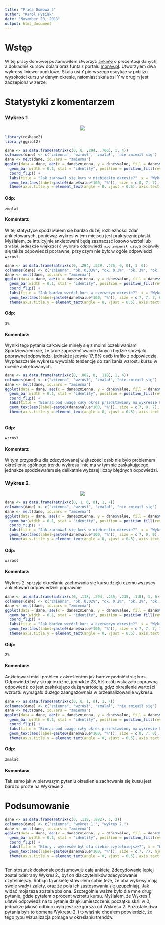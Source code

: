 ```yaml
---
title: "Praca Domowa 5"
author: "Karol Pysiak"
date: "November 20, 2018"
output: html_document
---
```


# Wstęp

W tej pracy domowej postanowiłem stworzyć [ankietę](https://goo.gl/forms/ZrmHkQXwg53DLtym2) o prezentacji danych, a dokładnie kursów dolara oraz funta z portalu [money.pl](https://www.money.pl). Utworzyłem dwa wykresy liniowo-punktowe. Skala osi $Y$ pierwszego oscyluje w pobliżu wysokości kursu w danym okresie, natomiast skala osi $Y$ w drugim jest zaczepiona w zerze. 

# Statystyki z komentarzem

### Wykres 1.
<center>
![](dolar_plaski.png)   
</center>

```r

library(reshape2)
library(ggplot2)


```

```r


dane <- as.data.frame(matrix(c(0, 0, .294, .706), 1, 4))
colnames(dane) <- c("zmienna", "wzrósł", "zmalał", "nie zmienił się")
dane <- melt(dane, id.vars = "zmienna")
ggplot(data = dane, aes(x = dane$zmienna, y = dane$value, fill = dane$variable)) +
  geom_bar(width = 0.1, stat = "identity", position = position_fill(reverse = TRUE)) +
  coord_flip() +
  labs(title = "Jak zachował się kurs w niebieskim okresie?", x = "Wykres 1.", y = "Stosunek odpowiedzi", fill = "Odpowiedź") + 
  geom_text(aes(label=paste0(dane$value*100, "%")), size = c(0, 7, 7), hjust=1.05, position = position_stack(reverse = TRUE), col = "white", fontface = "bold")  +
  theme(axis.title.y = element_text(angle = 0, vjust = 0.5), axis.text = element_blank(), axis.ticks = element_blank(), panel.background = element_blank(), aspect.ratio = 0.15, legend.position = "top", title = element_text(size = 15), legend.text = element_text(size = 12))

```

#### Odp:

`zmalał`

#### Komentarz:

W tej statystyce spodziwałem się bardzo dużej rozbieżności zdań ankietowanych, ponieważ wykres w tym miejscu jest praktycznie płaski. Myślałem, że intuicyjnie ankietowani będą zaznaczać losowo wzrósł lub zmalał, jednakże większość wybrała odpowiedź `nie zmienił się`, a pojawiły się także odpowiedzi poprawne, przy czym nie było w ogóle odpowiedzi `wzrósł`.

```r
dane <- as.data.frame(matrix(c(0, .294, .529, .176, 0, 0), 1, 6))
colnames(dane) <- c("zmienna", "ok. 0,03%", "ok. 0,3%", "ok. 3%", "ok. 30%", "ok. 300%")
dane <- melt(dane, id.vars = "zmienna")
ggplot(data = dane, aes(x = dane$zmienna, y = dane$value, fill = dane$variable)) +
  geom_bar(width = 0.1, stat = "identity", position = position_fill(reverse = TRUE)) +
  coord_flip() +
  labs(title = "Jak bardzo wzrósł kurs w czerwonym okresie?", x = "Wykres 1.", y = "Stosunek odpowiedzi", fill = "Odpowiedź") + 
  geom_text(aes(label=paste0(dane$value*100, "%")), size = c(7, 7, 7, 0, 0), hjust=1.05, position = position_stack(reverse = TRUE), col = "white", fontface = "bold")  +
  theme(axis.title.y = element_text(angle = 0, vjust = 0.5), axis.text = element_blank(), axis.ticks = element_blank(), panel.background = element_blank(), aspect.ratio = 0.15, legend.position = "top", title = element_text(size = 15), legend.text = element_text(size = 12))
```

#### Odp:

`3%`

#### Komentarz:

Wyniki tego pytania całkowicie minęły się z moimi oczekiwaniami. Spodziewałem się, że takie zaprezentowanie danych będzie sprzyjało poprawnej odpowiedzi, jednakże jedynie $17,6\%$ osób trafiło z odpowiedzią. Wypłaszczenie wykresu wywołało tendencję do zaniżania wzrostu kursu w ocenie ankietowanych.

```r
dane <- as.data.frame(matrix(c(0, .882, 0, .118), 1, 4))
colnames(dane) <- c("zmienna", "wzrósł", "zmalał", "nie zmienił się")
dane <- melt(dane, id.vars = "zmienna")
ggplot(data = dane, aes(x = dane$zmienna, y = dane$value, fill = dane$variable)) +
  geom_bar(width = 0.1, stat = "identity", position = position_fill(reverse = TRUE)) +
  coord_flip() +
  labs(title = "Biorąc pod uwagę cały okres przedstawiony na wykresie kurs:", x = "Wykres 1.", y = "Stosunek odpowiedzi", fill = "Odpowiedź") + 
  geom_text(aes(label=paste0(dane$value*100, "%")), size = c(7, 0, 7), hjust=1.05, position = position_stack(reverse = TRUE), col = "white", fontface = "bold")  +
  theme(axis.title.y = element_text(angle = 0, vjust = 0.5), axis.text = element_blank(), axis.ticks = element_blank(), panel.background = element_blank(), aspect.ratio = 0.15, legend.position = "top", title = element_text(size = 15), legend.text = element_text(size = 12))
  
```

#### Odp:

`wzrósł`

#### Komentarz:

W tym przypadku dla zdecydowanej większości osób nie było problemem określenie ogólnego trendu wykresu i 
nie ma w tym nic zaskakującego, jednakże spodziewałem się delikatnie wyższej liczby błędnych odpowiedzi.

### Wykres 2.
<center>
![](funt_normalny.png)
</center>
```r

dane <- as.data.frame(matrix(c(0, 1, 0, 0), 1, 4))
colnames(dane) <- c("zmienna", "wzrósł", "zmalał", "nie zmienił się")
dane <- melt(dane, id.vars = "zmienna")
ggplot(data = dane, aes(x = dane$zmienna, y = dane$value, fill = dane$variable)) +
  geom_bar(width = 0.1, stat = "identity", position = position_fill(reverse = TRUE)) +
  coord_flip() +
  labs(title = "Jak zachował się kurs w niebieskim okresie?", x = "Wykres 2.", y = "Stosunek odpowiedzi", fill = "Odpowiedź") + 
  geom_text(aes(label=paste0(dane$value*100, "%")), size = c(7, 0, 0), hjust=1.05, position = position_stack(reverse = TRUE), col = "white", fontface = "bold")  +
  theme(axis.title.y = element_text(angle = 0, vjust = 0.5), axis.text = element_blank(), axis.ticks = element_blank(), panel.background = element_blank(), aspect.ratio = 0.15, legend.position = "top", title = element_text(size = 15), legend.text = element_text(size = 12))
```

#### Odp:

`wzrósł`

#### Komentarz:

Wykres 2. sprzyja określaniu zachowania się kursu dzięki czemu wszyscy ankietowani odpowiedzieli poprawnie.

```r
dane <- as.data.frame(matrix(c(0, .118, .294, .235, .235, .118), 1, 6))
colnames(dane) <- c("zmienna", "ok. 0,02%", "ok. 0,2%", "ok. 2%", "ok. 20%", "ok. 200%")
dane <- melt(dane, id.vars = "zmienna")
ggplot(data = dane, aes(x = dane$zmienna, y = dane$value, fill = dane$variable)) +
  geom_bar(width = 0.1, stat = "identity", position = position_fill(reverse = TRUE)) +
  coord_flip() +
  labs(title = "Jak bardzo wzrósł kurs w czerwonym okresie?", x = "Wykres 2.", y = "Stosunek odpowiedzi", fill = "Odpowiedź") + 
  geom_text(aes(label=paste0(dane$value*100, "%")), size = c(7, 7, 7, 7, 7), hjust=1.05, position = position_stack(reverse = TRUE), col = "white", fontface = "bold")  +
  theme(axis.title.y = element_text(angle = 0, vjust = 0.5), axis.text = element_blank(), axis.ticks = element_blank(), panel.background = element_blank(), aspect.ratio = 0.15, legend.position = "top", title = element_text(size = 15), legend.text = element_text(size = 12))
```

#### Odp:

`2%`

#### Komentarz:

Ankietowani mieli problem z określeniem jak bardzo podniósł się kurs. Odpowiedzi były skrajnie różne, jednakże $23,5\%$ osób wskazało poprawną odpowiedź, co jest zaskakująco dużą wartością, gdyż określenie wartości wzrostu wymagało dużego zaangażownaia w przeanalizowanie wykresu.

```r
dane <- as.data.frame(matrix(c(0, 0, 1, 0), 1, 4))
colnames(dane) <- c("zmienna", "wzrósł", "zmalał", "nie zmienił się")
dane <- melt(dane, id.vars = "zmienna")
ggplot(data = dane, aes(x = dane$zmienna, y = dane$value, fill = dane$variable, order = dane$variable)) +
  geom_bar(width = 0.1, stat = "identity", position = position_fill(reverse = TRUE)) +
  coord_flip() +
  labs(title = "Biorąc pod uwagę cały okres przedstawiony na wykresie kurs:", x = "Wykres 2.", y = "Stosunek odpowiedzi", fill = "Odpowiedź") + 
  geom_text(aes(label=paste0(dane$value*100, "%")), size = c(0, 7, 0), hjust=1.05, position = position_stack(reverse = TRUE), col = "white", fontface = "bold")  +
  theme(axis.title.y = element_text(angle = 0, vjust = 0.5), axis.text = element_blank(), axis.ticks = element_blank(), panel.background = element_blank(), aspect.ratio = 0.15, legend.position = "top", title = element_text(size = 15), legend.text = element_text(size = 12))
```

#### Odp: 

`zmalał`

#### Komentarz:

Tak samo jak w pierwszym pytaniu określenie zachowania się kursu jest bardzo proste na Wykresie 2.

# Podsumowanie

```r
dane <- as.data.frame(matrix(c(0, .118, .882), 1, 3))
colnames(dane) <- c("zmienna", "wykres 1.", "wykres 2.")
dane <- melt(dane, id.vars = "zmienna")
ggplot(data = dane, aes(x = dane$zmienna, y = dane$value, fill = dane$variable)) +
  geom_bar(width = 0.1, stat = "identity", position = position_fill(reverse = TRUE)) +
  coord_flip() +
  labs(title = "Który z wykresów był dla ciebie czytelniejszy?", x = "Wykresy", y = "Stosunek odpowiedzi", fill = "Odpowiedź") + 
  geom_text(aes(label=paste0(dane$value*100, "%")), size = c(7, 7), hjust=1.05, position = position_stack(reverse = TRUE), col = "white", fontface = "bold")  +
  theme(axis.title.y = element_text(angle = 0, vjust = 0.5), axis.text = element_blank(), axis.ticks = element_blank(), panel.background = element_blank(), aspect.ratio = 0.15, legend.position = "top", title = element_text(size = 15), legend.text = element_text(size = 12))
  
```

Ten stosunek doskonale podsumowuje całą ankietę. Zdecydowanie lepiej został odebrany Wykres 2., był on dla czytelników zdecydowanie czytelniejszy. Robiąc tą ankietę stawiałem sobie tezę, że oba wykresy mają swoje wady i zalety, oraz że pola ich zastosowania się uzupełniają. Jak widać moja teza została obalona. Szczególnie ważne było dla mnie drugi pytanie, gdzie pytałem o procent wzrostu kursu. Myślałem, że Wykres 1. ułatwi odpowiedź na to pytanie dzięki umieszczeniu początku skali w $0$, jednakże jakość odbioru była jeszcze gorsza od Wykresu 2. Pozostałe dwa pytania była to domena Wykresu 2. i to właśnie chciałem potwierdzić, że tego typu wizualizacja pomaga w określaniu trendów.
